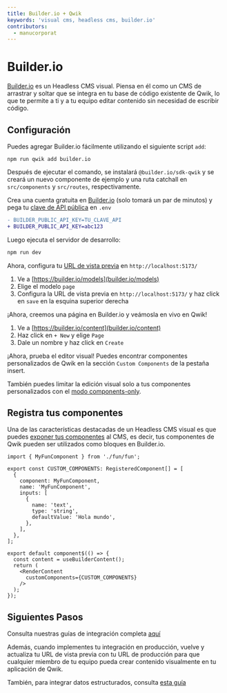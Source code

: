 ```yaml
---
title: Builder.io + Qwik
keywords: 'visual cms, headless cms, builder.io'
contributors:
  - manucorporat
---
```


# Builder.io

[Builder.io](https://builder.io/) es un Headless CMS visual. Piensa en él como un CMS de arrastrar y soltar que se integra en tu base de código existente de Qwik, lo que te permite a ti y a tu equipo editar contenido sin necesidad de escribir código.

## Configuración

Puedes agregar Builder.io fácilmente utilizando el siguiente script `add`:

```shell
npm run qwik add builder.io
```

Después de ejecutar el comando, se instalará `@builder.io/sdk-qwik` y se creará un nuevo componente de ejemplo y una ruta catchall en `src/components` y `src/routes`, respectivamente.

Crea una cuenta gratuita en [Builder.io](https://builder.io/signup) (solo tomará un par de minutos) y pega tu [clave de API pública](https://www.builder.io/c/docs/using-your-api-key) en `.env`

```diff
- BUILDER_PUBLIC_API_KEY=TU_CLAVE_API
+ BUILDER_PUBLIC_API_KEY=abc123
```

Luego ejecuta el servidor de desarrollo:

```bash
npm run dev
```

Ahora, configura tu [URL de vista previa](https://www.builder.io/c/docs/guides/preview-url) en `http://localhost:5173/`

1. Ve a [https://builder.io/models](builder.io/models)
2. Elige el modelo `page`
3. Configura la URL de vista previa en `http://localhost:5173/` y haz click en `save` en la esquina superior derecha

¡Ahora, creemos una página en Builder.io y veámosla en vivo en Qwik!

1. Ve a [https://builder.io/content](builder.io/content)
2. Haz click en `+ New` y elige `Page`
3. Dale un nombre y haz click en `Create`

¡Ahora, prueba el editor visual! Puedes encontrar componentes personalizados de Qwik
en la sección `Custom Components` de la pestaña insert.

También puedes limitar la edición visual solo a tus componentes personalizados con el [modo components-only](https://www.builder.io/c/docs/guides/components-only-mode).

## Registra tus componentes

Una de las características destacadas de un Headless CMS visual es que puedes [exponer tus componentes](https://www.builder.io/c/docs/custom-components-setup) al CMS, es decir, tus componentes de Qwik pueden ser utilizados como bloques en Builder.io.

```tsx
import { MyFunComponent } from './fun/fun';

export const CUSTOM_COMPONENTS: RegisteredComponent[] = [
  {
    component: MyFunComponent,
    name: 'MyFunComponent',
    inputs: [
      {
        name: 'text',
        type: 'string',
        defaultValue: 'Hola mundo',
      },
    ],
  },
];

export default component$(() => {
  const content = useBuilderContent();
  return (
    <RenderContent
      customComponents={CUSTOM_COMPONENTS}
    />
  );
});
```

## Siguientes Pasos

Consulta nuestras guías de integración completa [aquí](https://www.builder.io/c/docs/developers)

Además, cuando implementes tu integración en producción, vuelve y actualiza tu URL de vista previa con tu URL de producción para que cualquier miembro de tu equipo pueda crear contenido visualmente en tu aplicación de Qwik.

También, para integrar datos estructurados, consulta [esta guía](https://www.builder.io/c/docs/integrate-cms-data)

